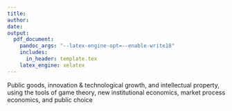```yaml
---
title: 
author: 
date: 
output: 
  pdf_document:
    pandoc_args: "--latex-engine-opt=--enable-write18"
    includes:
      in_header: template.tex
    latex_engine: xelatex
---
```

\Huge \sffamily \name

\vspace{0.25in}

\small \familydefault

<!--Contact Table--> 

\begin{minipage}{0.45\linewidth}
  Hood College\\
  401 Rosemont Avenue\\
  Frederick, MD 21701\\
\end{minipage}
\begin{minipage}{0.45\linewidth}
  \begin{tabular}{ll}
    \includegraphics[height=1em]{cell.png} & (860) 573-8578 \\
    \includegraphics[height=1em]{mail.png}& \href{mailto:safner@hood.edu}{\tt safner@hood.edu} \\
    \includegraphics[height=1em]{web.png} & \href{http://ryansafner.com}{\tt ryansafner.com} \\
  \end{tabular}
\end{minipage}

\section*{Academic Appointments}
\begin{itemize}
	\item \textbf{Hood College} -- Frederick, MD
	\begin{itemize}
		%\item Assistant Professor of Economics (2018--Present)
		\item Visiting Assistant Professor of Economics (2016--Present)	
	\end{itemize}
	\item \textbf{Wake Forest University} -- Winston-Salem, NC
	\begin{itemize}
		\item Visiting Assistant Professor of Economics (2015--2016)
	\end{itemize} 	
	\item \textbf{George Mason University} -- Fairfax, VA
	\begin{itemize}
		\item Adjunct Lecturer (Summer 2015)
		\item Graduate Lecturer (Summer 2013, Fall 2013, Spring 2014)
	\end{itemize} 
\end{itemize}

\section*{Education}

\begin{itemize}
  \item Ph.D. Economics, George Mason University, 2015.
	\begin{itemize}
		\item Dissertation: \emph{Essays on the Institutional Analysis of Copyright and its Alternatives}
	\end{itemize} 
  \item M.A. Economics, George Mason University, 2013.
  \item B.A. Economics, University of Connecticut, 2011.
\end{itemize}

\section*{Research}

\subsection*{Peer-Reviewed Journal Articles}
	\begin{itemize}
		\item Safner, Ryan, 2016, ``\href{http://papers.ssrn.com/sol3/papers.cfm?abstract_id=2564230}{Institutional Entrepreneurship, Wikipedia, and the Opportunity of the Commons},'' \emph{Journal of Institutional Economics} 12(4): 743-771 
		\item Safner, Ryan, 2016, ``\href{http://papers.ssrn.com/sol3/papers.cfm?abstract_id=2396874}{The Perils of Copyright Regulation},'' \emph{The Review of Austrian Economics} 29(2): 121-137
	\end{itemize}

\subsection*{Under Review}
\begin{itemize}
	\item \href{http://papers.ssrn.com/sol3/papers.cfm?abstract_id=2626587}{Learning By Doing: Who's Learning? Who's Doing? and Other Production Function Myths} (with Santiago Gangotena)
\end{itemize}

\subsection*{Working Papers}

\begin{itemize}
	\item \href{http://ssrn.com/abstract=2488655}{``Public Goods'' or ``Good for the Public?'' How Political Entrepreneurship Endogenizes Public Goods} \\(Revise \& Resubmit Requested) 	
	\item \href{http://papers.ssrn.com/abstract=2499621}{Distributing Patronage: Intellectual Property in the Transition from Natural State to Open Access Order}
	\item \href{http://papers.ssrn.com/sol3/papers.cfm?abstract_id=2564232}{Pirate Thy Neighbor: The Protectionist Roots of International Copyright}
	\item  \href{http://ssrn.com/abstract=2399726}{Does Political Entrepreneurship Follow a ``Political Interest Rate?"}
	\item Kickstart My Art: Is Crowdfunding a Substitute or a Complement to Intellectual Property Laws? 
	\item A Structural Analysis of Regulatory Capitalism (with Julia Norgaard and Vlad Tarko)
	\item Ideas, Networks, and Institutions: The Institutional Underpinnings of Idea Propagation (with Santiago Gangotena) 
	\item Patent Warlords: How the Logic of the Natural State Holds Innovation Hostage
	\item Crypto-Copyright: The Potential of Protecting Intellectual Property with the Blockchain
\end{itemize}

\subsection*{Research Interests}
Public goods, innovation \& technological growth, and intellectual property, using the tools of game theory, new institutional economics, market process economics, and public choice

\section*{Teaching}

\subsection*{Hood College}
\begin{itemize}
	\item ECON 304 -- International Political Economy (Fall 2017) 
	\item ECON 306 -- Microeconomic Analysis (Fall 2016; Spring 2017; Fall 2017; Spring 2018)
	\item ECON 324 -- International Trade (Fall 2016)
	\item ECON 326 -- Industrial Organization (Spring 2017)
	\item ECON 410 -- Public Economics (Spring 2018)
	\item ECON 480 -- Econometrics (Fall 2016; Fall 2017)
	\item ECMG 212 -- Statistics for Economics \& Management (Spring 2017)
	\item MGMT 399 -- Internship for Business (Spring 2018) 
\end{itemize}

\subsection*{Wake Forest University}
\begin{itemize}
	\item ECN 150 -- Introduction to Economics (Fall 2015: 3 sections; Spring 2016: 2 sections)	
	\item ECN 271 -- Special Topics: Austrian Economics (Spring 2016) 
\end{itemize}

\subsection*{George Mason University} 
\begin{itemize}
	\item ECON 385 --  International Economic Policy (Summer 2013, Fall 2013, Spring 2014)
	\item ECON 403 -- Austrian Economics (Summer 2015)
	\item ICES -- High School Economics Workshops (Summer 2012, cotaught with Paul Mueller)
\end{itemize}

\section*{Academic Presentations}

\begin{itemize}
	\item 2017. ``The Network Origins of Economic Growth,'' \emph{Southern Economics Association} Annual Conference, Tampa, FL.  
	\item 2016. ``Ideas, Institutions, and Technological Progress,'' \emph{Southern Economics Association} Annual Conference, Washington DC. 
	\item 2015. ``Institutional Entrepreneurship, Wikipedia, and the Opportunity of the Commons,'' \emph{Southern Economics Association} Annual Conference, New Orleans, LA. 
	\item 2015. ``Pirate Thy Neighbor: The Protectionist Roots of International Copyright," \emph{Public Choice Society} Annual Conference, San Antonio, TX.
	\item 2015. ``Wiki-nomics: Bringing Institutions Back into Copyright Analysis with a Case Study of Wikipedia,'' \emph{Public Choice Society} Annual Conference, San Antonio, TX. 
	\item 2014. ``Crowdfunding Creative Goods, Crowding out Intellectual Property?'' \emph{Southern Economics Association} Annual Conference, Atlanta, GA.
	\item 2014. ``Learning by Doing: Who's Learning? Who's Doing? and other Production Function Myths,'' (with Santiago Gangotena). \emph{Southern Economics Association} Annual Conference, Atlanta, GA.
	\item 2014. ```Public Goods' or  `Good for the Public?' - Endogenizing Public Goods,''  \emph{Association of Private Enterprise Education} Annual Conference, Las Vegas, NV.
	\item 2014. ``A Structural Analysis of Regulatory Capitalism'' (with Julia Norgaard and Vlad Tarko).  \emph{Association of Private Enterprise Education} Annual Conference, Las Vegas, NV.
	\item 2014. ``Democracy and Political Cost - A Framework for Understanding Political Entrepreneurship in an Entangled Political Economy,'' \emph{Public Choice Society} Annual Conference, Charleston, SC.
	\item 2013. ``Copyright Since 1976: An Interventionism Framework,''  \emph{Southern Economic Association} Annual Conference, Tampa, FL.
	\item 2013. ``Towards an Institutional View of Ideas, Copyright, and Piracy,'' \emph{Institute for Humane Studies}: Symposium on Scholarship and a Free Society, Arlington, VA.
\end{itemize}

\section*{Professional Development} 
\begin{itemize}
	\item 2014. \emph{Institute for Humane Studies} and \emph{The Liberty Fund, Inc.} Advanced Topics Seminar: City-States as an Alternative to Nation States. Arlington, VA
	\item 2013. \emph{Institute for Humane Studies}: Symposium on Scholarship and a Free Society. Arlington, VA
	\item 2012. \emph{Institute for Humane Studies} and \emph{The Liberty Fund, Inc.} Advanced Topics Seminar: The Growth of Government. Arlington, VA
	\item 2012. \emph{Institute for Humane Studies} Advanced Studies Seminar: The Challenges and Future of Liberty. Arlington, VA
	\item 2012. \emph{Institute for Humane Studies} Workshop: Career Development Workshop. Arlington, VA
\end{itemize}

\section*{Academic Awards}
\begin{itemize}
	\item Board of Associates McCardell Professional Development Grant 2018
	\item Board of Associates McCardell Professional Development Grant 2017
	\item F. A. Hayek Fund for Scholars (Institute for Humane Studies) 2015
	\item F. A. Hayek Fund for Scholars (Institute for Humane Studies) 2014
	\item Earhart Foundation Fellowship 2014-2015
	\item Mercatus Center Graduate Student Summer Research Fellowship 2014
	\item Graduate Student Travel Fund Grant (George Mason University) 2014
	\item Earhart Foundation Fellowship 2013-2014
	\item F. A. Hayek Fund for Scholars (Institute for Humane Studies) 2013
	\item Dunn Foundation Fellowship 2012-2013
\end{itemize}

\section*{Professional Memberships} 
\begin{itemize}
	\item Society for the Development of Austrian Economics
	\item Southern Economic Association
	\item American Economic Association
\end{itemize}

\section*{Consulting} 
\begin{itemize}
	\item Member of City of Frederick Mayor's Strategic Opportunities Advisory Team, Economic Resilience Work Group, Ted Gregory, chair (2018) 	
\end{itemize}

\section*{Service to Hood College}
\begin{itemize}
	\item Proposed change to Economics major, approved by the Curriculum Committee (Spring 2018) 
	\item Taught mini-course ``A Pirate's Life for Me -- The Economics of Intellectual Property and (Digital) Piracy'', Admitted Students Day, April 11, 2018;
	\item Taught mini-course ``A Pirate's Life for Me -- The Economics of Intellectual Property and (Digital) Piracy'', Admitted Students Day, April 8, 2017;
	\item Panel discussant for ``Globalization and Its Discontents'' Panel, Hood College, March 2, 2017. 
	\item Committee chair for Departmental Honors Thesis undergraduate student Zack Miller (2017) 
\end{itemize}

\section*{Service to the Profession}
\begin{itemize}
	\item Reviewer for \emph{Journal of Institutional Economics}, \emph{European Journal of Law and Economics}, and \emph{Review of Austrian Economics} 
	%\item Committee member for Senior Thesis undergraduate student Adrian Martino (WFU, 2016);
	\item Faculty reviewer for \emph{Institute for Humane Studies}' Humane Studies Fellowships (2016, 2017) 
\end{itemize}

<!--FOOTER--> 


